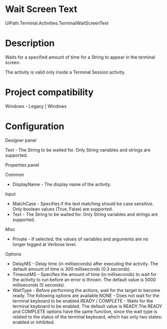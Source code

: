 ﻿# Wait Screen Text

UiPath.Terminal.Activities.TerminalWaitScreenText

# Description

Waits for a specified amount of time for a String to appear in the
                terminal screen.

The activity is valid only inside a Terminal Session activity.

# Project compatibility

Windows - Legacy | Windows

# Configuration

Designer panel

Text - The String to be waited for. Only
                            String variables and strings are supported.

Properties panel

Common

* DisplayName - The display name of the activity.

Input

* MatchCase - Specifies if the text matching should be case sensitive. Only boolean values (True, False) are supported.
* Text - The String to be waited for. Only String variables and strings are supported.

Misc

* Private - If selected, the values of variables and arguments are no longer logged at Verbose level.

Options

* DelayMS - Delay time (in milliseconds) after executing the activity. The default amount of time is 300 milliseconds (0.3 seconds).
* TimeoutMS - Specifies the amount of time (in milliseconds) to wait for the activity to run before an error is thrown. The default value is 5000 milliseconds (5 seconds).
* WaitType - Before performing the actions, wait for the target to become ready. The following options are available:NONE - Does not wait for the terminal keyboard to be enabled.READY / COMPLETE - Waits for the terminal keyboard to be enabled. The default value is READY.The READY and COMPLETE options have the same function, since the wait type is related to the status of the terminal keyboard, which has only two states: enabled or inhibited.
